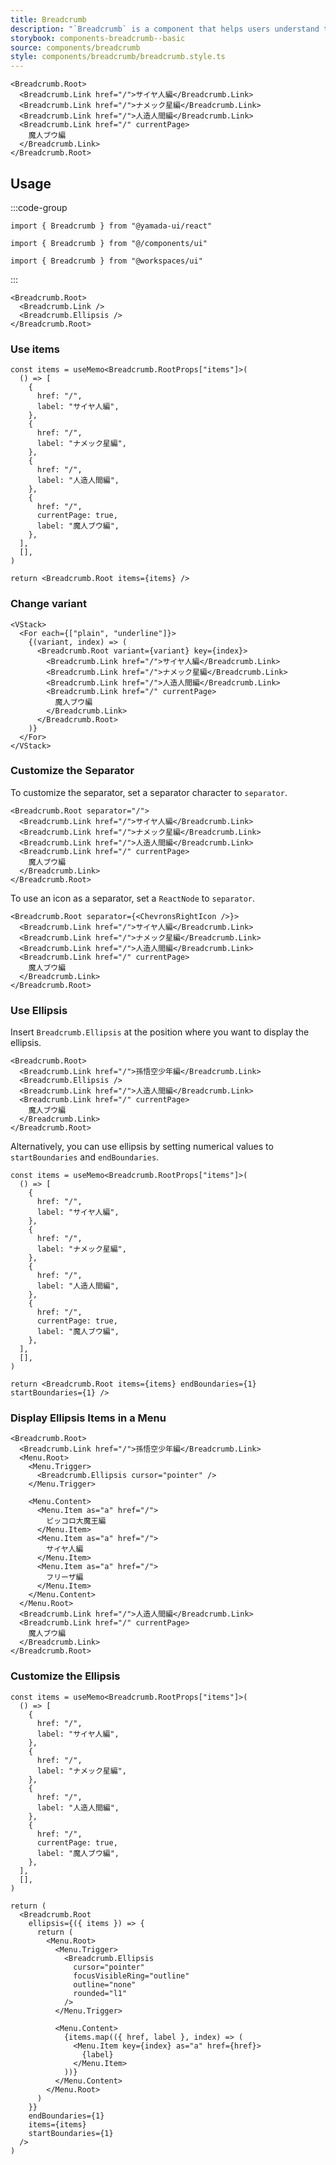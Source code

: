 ```yaml
---
title: Breadcrumb
description: "`Breadcrumb` is a component that helps users understand the hierarchy of a website."
storybook: components-breadcrumb--basic
source: components/breadcrumb
style: components/breadcrumb/breadcrumb.style.ts
---
```


```tsx preview
<Breadcrumb.Root>
  <Breadcrumb.Link href="/">サイヤ人編</Breadcrumb.Link>
  <Breadcrumb.Link href="/">ナメック星編</Breadcrumb.Link>
  <Breadcrumb.Link href="/">人造人間編</Breadcrumb.Link>
  <Breadcrumb.Link href="/" currentPage>
    魔人ブウ編
  </Breadcrumb.Link>
</Breadcrumb.Root>
```

## Usage

:::code-group

```tsx [package]
import { Breadcrumb } from "@yamada-ui/react"
```

```tsx [alias]
import { Breadcrumb } from "@/components/ui"
```

```tsx [monorepo]
import { Breadcrumb } from "@workspaces/ui"
```

:::

```tsx
<Breadcrumb.Root>
  <Breadcrumb.Link />
  <Breadcrumb.Ellipsis />
</Breadcrumb.Root>
```

### Use items

```tsx preview functional
const items = useMemo<Breadcrumb.RootProps["items"]>(
  () => [
    {
      href: "/",
      label: "サイヤ人編",
    },
    {
      href: "/",
      label: "ナメック星編",
    },
    {
      href: "/",
      label: "人造人間編",
    },
    {
      href: "/",
      currentPage: true,
      label: "魔人ブウ編",
    },
  ],
  [],
)

return <Breadcrumb.Root items={items} />
```

### Change variant

```tsx preview
<VStack>
  <For each={["plain", "underline"]}>
    {(variant, index) => (
      <Breadcrumb.Root variant={variant} key={index}>
        <Breadcrumb.Link href="/">サイヤ人編</Breadcrumb.Link>
        <Breadcrumb.Link href="/">ナメック星編</Breadcrumb.Link>
        <Breadcrumb.Link href="/">人造人間編</Breadcrumb.Link>
        <Breadcrumb.Link href="/" currentPage>
          魔人ブウ編
        </Breadcrumb.Link>
      </Breadcrumb.Root>
    )}
  </For>
</VStack>
```

### Customize the Separator

To customize the separator, set a separator character to `separator`.

```tsx preview
<Breadcrumb.Root separator="/">
  <Breadcrumb.Link href="/">サイヤ人編</Breadcrumb.Link>
  <Breadcrumb.Link href="/">ナメック星編</Breadcrumb.Link>
  <Breadcrumb.Link href="/">人造人間編</Breadcrumb.Link>
  <Breadcrumb.Link href="/" currentPage>
    魔人ブウ編
  </Breadcrumb.Link>
</Breadcrumb.Root>
```

To use an icon as a separator, set a `ReactNode` to `separator`.

```tsx preview
<Breadcrumb.Root separator={<ChevronsRightIcon />}>
  <Breadcrumb.Link href="/">サイヤ人編</Breadcrumb.Link>
  <Breadcrumb.Link href="/">ナメック星編</Breadcrumb.Link>
  <Breadcrumb.Link href="/">人造人間編</Breadcrumb.Link>
  <Breadcrumb.Link href="/" currentPage>
    魔人ブウ編
  </Breadcrumb.Link>
</Breadcrumb.Root>
```

### Use Ellipsis

Insert `Breadcrumb.Ellipsis` at the position where you want to display the ellipsis.

```tsx preview
<Breadcrumb.Root>
  <Breadcrumb.Link href="/">孫悟空少年編</Breadcrumb.Link>
  <Breadcrumb.Ellipsis />
  <Breadcrumb.Link href="/">人造人間編</Breadcrumb.Link>
  <Breadcrumb.Link href="/" currentPage>
    魔人ブウ編
  </Breadcrumb.Link>
</Breadcrumb.Root>
```

Alternatively, you can use ellipsis by setting numerical values to `startBoundaries` and `endBoundaries`.

```tsx preview functional
const items = useMemo<Breadcrumb.RootProps["items"]>(
  () => [
    {
      href: "/",
      label: "サイヤ人編",
    },
    {
      href: "/",
      label: "ナメック星編",
    },
    {
      href: "/",
      label: "人造人間編",
    },
    {
      href: "/",
      currentPage: true,
      label: "魔人ブウ編",
    },
  ],
  [],
)

return <Breadcrumb.Root items={items} endBoundaries={1} startBoundaries={1} />
```

### Display Ellipsis Items in a Menu

```tsx preview
<Breadcrumb.Root>
  <Breadcrumb.Link href="/">孫悟空少年編</Breadcrumb.Link>
  <Menu.Root>
    <Menu.Trigger>
      <Breadcrumb.Ellipsis cursor="pointer" />
    </Menu.Trigger>

    <Menu.Content>
      <Menu.Item as="a" href="/">
        ピッコロ大魔王編
      </Menu.Item>
      <Menu.Item as="a" href="/">
        サイヤ人編
      </Menu.Item>
      <Menu.Item as="a" href="/">
        フリーザ編
      </Menu.Item>
    </Menu.Content>
  </Menu.Root>
  <Breadcrumb.Link href="/">人造人間編</Breadcrumb.Link>
  <Breadcrumb.Link href="/" currentPage>
    魔人ブウ編
  </Breadcrumb.Link>
</Breadcrumb.Root>
```

### Customize the Ellipsis

```tsx preview functional
const items = useMemo<Breadcrumb.RootProps["items"]>(
  () => [
    {
      href: "/",
      label: "サイヤ人編",
    },
    {
      href: "/",
      label: "ナメック星編",
    },
    {
      href: "/",
      label: "人造人間編",
    },
    {
      href: "/",
      currentPage: true,
      label: "魔人ブウ編",
    },
  ],
  [],
)

return (
  <Breadcrumb.Root
    ellipsis={({ items }) => {
      return (
        <Menu.Root>
          <Menu.Trigger>
            <Breadcrumb.Ellipsis
              cursor="pointer"
              focusVisibleRing="outline"
              outline="none"
              rounded="l1"
            />
          </Menu.Trigger>

          <Menu.Content>
            {items.map(({ href, label }, index) => (
              <Menu.Item key={index} as="a" href={href}>
                {label}
              </Menu.Item>
            ))}
          </Menu.Content>
        </Menu.Root>
      )
    }}
    endBoundaries={1}
    items={items}
    startBoundaries={1}
  />
)
```
